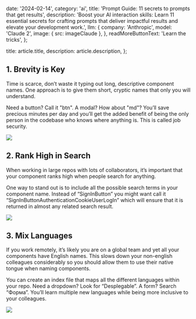 
  date: '2024-02-14',
  category: 'ai',
  title: 'Prompt Guide: 11 secrets to prompts that get results',
  description:
    'Boost your AI interaction skills: Learn 11 essential secrets for crafting prompts that deliver impactful results and elevate your development work.',
  llm: {
    company: 'Anthropic',
    model: 'Claude 2',
    image: { src: imageClaude },
  },
  readMoreButtonText: 'Learn the tricks',
};

  title: article.title,
  description: article.description,
};

## 1. Brevity is Key

Time is scarce, don’t waste it typing out long, descriptive component names. One approach is to give them short, cryptic names that only you will understand.

Need a button? Call it "btn". A modal? How about "md"? You’ll save precious minutes per day and you’ll get the added benefit of being the only person in the codebase who knows where anything is. This is called job security.

![](./typewriter.jpg)

## 2. Rank High in Search

When working in large repos with lots of collaborators, it’s important that your component ranks high when people search for anything.

One way to stand out is to include all the possible search terms in your component name. Instead of “SignInButton” you might want call it “SignInButtonAuthenticationCookieUserLogIn” which will ensure that it is returned in almost any related search result.

![](./magnifying-glass.jpg)

## 3. Mix Languages

If you work remotely, it’s likely you are on a global team and yet all your components have English names. This slows down your non-english colleagues considerably so you should allow them to use their native tongue when naming components.

You can create an index file that maps all the different languages within your repo. Need a dropdown? Look for “Desplegable”. A form? Search “Форма”. You’ll learn multiple new languages while being more inclusive to your colleagues.

![](./everyday-english.jpg)

